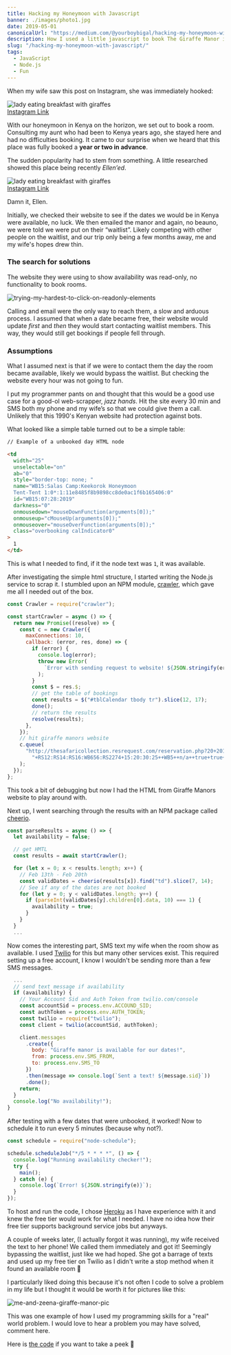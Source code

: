 ```yaml
---
title: Hacking my Honeymoon with Javascript
banner: ./images/photo1.jpg
date: 2019-05-01
canonicalUrl: "https://medium.com/@yourboybigal/hacking-my-honeymoon-with-javascript-c4c476f7584b"
description: How I used a little javascript to book The Giraffe Manor in Kenya
slug: "/hacking-my-honeymoon-with-javascript/"
tags:
  - JavaScript
  - Node.js
  - Fun
---
```


When my wife saw this post on Instagram, she was immediately hooked:

<div class="Image__Small">
  <img
    src="https://res.cloudinary.com/dscgr6mcw/image/upload/v1587562043/giraffe-post/picture_5.png"
    alt="lady eating breakfast with giraffes"
  />
  <figcaption>
    <a href="https://www.instagram.com/p/BvmFY7DgPyg">Instagram Link</a>
  </figcaption>
</div>

With our honeymoon in Kenya on the horizon, we set out to book a room. Consulting my aunt who had been to Kenya years ago, she stayed here and had no difficulties booking. It came to our surprise when we heard that this place was fully booked a **year or two in advance**.

The sudden popularity had to stem from something. A little researched showed this place being recently _Ellen’ed_.

<div class="Image__Small">
  <img
    src="https://res.cloudinary.com/dscgr6mcw/image/upload/v1587562046/giraffe-post/picture_6.png"
    alt="lady eating breakfast with giraffes"
  />
  <figcaption>
    <a href="https://www.instagram.com/p/BjQFBIDhsH_">Instagram Link</a>
  </figcaption>
</div>

Damn it, Ellen.

Initially, we checked their website to see if the dates we would be in Kenya were available, no luck. We then emailed the manor and again, no beauno, we were told we were put on their “waitlist”. Likely competing with other people on the waitlist, and our trip only being a few months away, me and my wife's hopes drew thin.

### The search for solutions

The website they were using to show availability was read-only, no functionality to book rooms.

![trying-my-hardest-to-click-on-readonly-elements](https://res.cloudinary.com/dscgr6mcw/image/upload/v1558620605/giraffe-post/picture_3.gif)

Calling and email were the only way to reach them, a slow and arduous process. I assumed that when a date became free, their website would update _first_ and _then_ they would start contacting waitlist members. This way, they would still get bookings if people fell through.

### Assumptions

What I assumed next is that if we were to contact them the day the room became available, likely we would bypass the waitlist. But checking the website every hour was not going to fun.

I put my programmer pants on and thought that this would be a good use case for a good-ol web-scrapper, _jazz hands_. Hit the site every 30 min and SMS both my phone and my wife’s so that we could give them a call. Unlikely that this 1990's Kenyan website had protection against bots.

What looked like a simple table turned out to be a simple table:

```html
// Example of a unbooked day HTML node

<td
  width="25"
  unselectable="on"
  ab="0"
  style="border-top: none; "
  name="WB15:Salas Camp:Keekorok Honeymoon
  Tent-Tent 1:0*:1:11e8485f8b9898cc8de0ac1f6b165406:0"
  id="WB15:07:28:2019"
  darkness="0"
  onmousedown="mouseDownFunction(arguments[0]);"
  onmouseup="cMouseUp(arguments[0]);"
  onmouseover="mouseOverFunction(arguments[0]);"
  class="overbooking calIndicator0"
>
  1
</td>
```

This is what I needed to find, if it the node text was `1`, it was available.

After investigating the simple html structure, I started writing the Node.js service to scrap it. I stumbled upon an NPM module, <a href="https://www.npmjs.com/package/crawler" target="_blank">crawler</a>, which gave me all I needed out of the box.

```javascript
const Crawler = require("crawler");

const startCrawler = async () => {
  return new Promise((resolve) => {
    const c = new Crawler({
      maxConnections: 10,
      callback: (error, res, done) => {
        if (error) {
          console.log(error);
          throw new Error(
            `Error with sending request to website! ${JSON.stringify(error)}`
          );
        }
        const $ = res.$;
        // get the table of bookings
        const results = $("#tblCalendar tbody tr").slice(12, 17);
        done();
        // return the results
        resolve(results);
      },
    });
    // hit giraffe manors website
    c.queue(
      "http://thesafaricollection.resrequest.com/reservation.php?20+2019-02-08" +
        "+RS12:RS14:RS16:WB656:RS2274+15:20:30:25++WB5++n/a++true+true+0+0"
    );
  });
};
```

This took a bit of debugging but now I had the HTML from Giraffe Manors website to play around with.

Next up, I went searching through the results with an NPM package called <a href="https://www.npmjs.com/package/cheerio" target="_blank">cheerio</a>.

```javascript
const parseResults = async () => {
  let availability = false;

  // get HMTL
  const results = await startCrawler();

  for (let x = 0; x < results.length; x++) {
    // Feb 13th - Feb 20th
    const validDates = cheerio(results[x]).find("td").slice(7, 14);
    // See if any of the dates are not booked
    for (let y = 0; y < validDates.length; y++) {
      if (parseInt(validDates[y].children[0].data, 10) === 1) {
        availability = true;
      }
    }
  }
  ...
```

Now comes the interesting part, SMS text my wife when the room show as available. I used <a href="https://www.twilio.com/" target="_blank">Twilio</a> for this but many other services exist. This required setting up a free account, I know I wouldn't be sending more than a few SMS messages.

```javascript
  ...
  // send text message if availability
  if (availability) {
    // Your Account Sid and Auth Token from twilio.com/console
    const accountSid = process.env.ACCOUND_SID;
    const authToken = process.env.AUTH_TOKEN;
    const twilio = require("twilio");
    const client = twilio(accountSid, authToken);

    client.messages
      .create({
        body: "Giraffe manor is available for our dates!",
        from: process.env.SMS_FROM,
        to: process.env.SMS_TO
      })
      .then(message => console.log(`Sent a text! ${message.sid}`))
      .done();
    return;
  }
  console.log("No availability!");
}
```

After testing with a few dates that were unbooked, it worked! Now to schedule it to run every 5 minutes (because why not?).

```javascript
const schedule = require("node-schedule");

schedule.scheduleJob("*/5 * * * *", () => {
  console.log("Running availability checker!");
  try {
    main();
  } catch (e) {
    console.log(`Error! ${JSON.stringify(e)}`);
  }
});
```

To host and run the code, I chose <a href="https://www.heroku.com" target="_blank">Heroku</a> as I have experience with it and knew the free tier would work for what I needed. I have no idea how their free tier supports background service jobs but anyways.

A couple of weeks later, (I actually forgot it was running), my wife received the text to her phone! We called them immediately and got it! Seemingly bypassing the waitlist, just like we had hoped. She got a barrage of texts and used up my free tier on Twilio as I didn't write a stop method when it found an available room 🤣

I particularly liked doing this because it's not often I code to solve a problem in my life but I thought it would be worth it for pictures like this:

![me-and-zeena-giraffe-manor-pic](https://res.cloudinary.com/dscgr6mcw/image/upload/v1558620606/giraffe-post/picture_4.jpg)

This was one example of how I used my programming skills for a "real" world problem. I would love to hear a problem you may have solved, comment here.

Here is <a href="https://github.com/aleccool213/giraffe-manor-ping" target="_blank">the code</a> if you want to take a peek 👀
